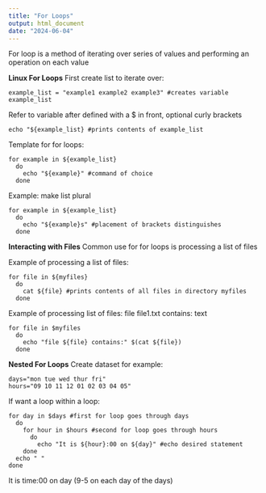 ```yaml
---
title: "For Loops"
output: html_document
date: "2024-06-04"
---
```

For loop is a method of iterating over series of values and performing an operation on each value

**Linux For Loops**
First create list to iterate over:
```
example_list = "example1 example2 example3" #creates variable example_list
```

Refer to variable after defined with a $ in front, optional curly brackets
```
echo "${example_list} #prints contents of example_list
```

Template for for loops:
```
for example in ${example_list} 
  do
    echo "${example}" #command of choice
  done
```

Example: make list plural
```
for example in ${example_list} 
  do
    echo "${example}s" #placement of brackets distinguishes
  done
```

**Interacting with Files**
Common use for for loops is processing a list of files

Example of processing a list of files:
```
for file in ${myfiles}
  do
    cat ${file} #prints contents of all files in directory myfiles
  done
```

Example of processing list of files: file file1.txt contains: text
```
for file in $myfiles
  do
    echo "file ${file} contains:" $(cat ${file})
  done
```

**Nested For Loops**
Create dataset for example:
```
days="mon tue wed thur fri"
hours="09 10 11 12 01 02 03 04 05"
```


If want a loop within a loop:
```
for day in $days #first for loop goes through days
  do
    for hour in $hours #second for loop goes through hours
      do
        echo "It is ${hour}:00 on ${day}" #echo desired statement
    done
  echo " "
done
```
It is time:00 on day (9-5 on each day of the days)